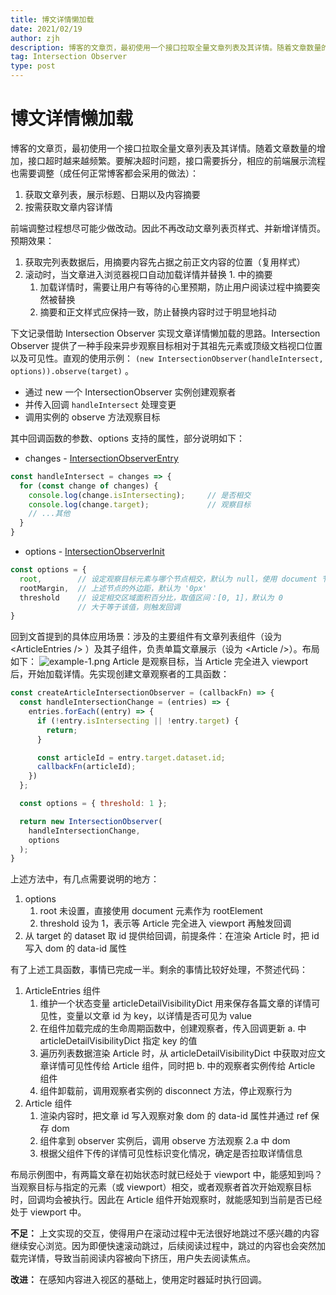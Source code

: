 ```yaml
---
title: 博文详情懒加载
date: 2021/02/19
author: zjh
description: 博客的文章页，最初使用一个接口拉取全量文章列表及其详情。随着文章数量的增加，接口超时越来越频繁。
tag: Intersection Observer
type: post
---
```


# 博文详情懒加载
博客的文章页，最初使用一个接口拉取全量文章列表及其详情。随着文章数量的增加，接口超时越来越频繁。要解决超时问题，接口需要拆分，相应的前端展示流程也需要调整（成任何正常博客都会采用的做法）：

1. 获取文章列表，展示标题、日期以及内容摘要
2. 按需获取文章内容详情

前端调整过程想尽可能少做改动。因此不再改动文章列表页样式、并新增详情页。预期效果：

1. 获取完列表数据后，用摘要内容先占据之前正文内容的位置（复用样式）
2. 滚动时，当文章进入浏览器视口自动加载详情并替换 1. 中的摘要
   1. 加载详情时，需要让用户有等待的心里预期，防止用户阅读过程中摘要突然被替换
   2. 摘要和正文样式应保持一致，防止替换内容时过于明显地抖动



下文记录借助 Intersection Observer 实现文章详情懒加载的思路。Intersection Observer 提供了一种手段来异步观察目标相对于其祖先元素或顶级文档视口位置以及可见性。直观的使用示例： `(new IntersectionObserver(handleIntersect, options)).observe(target)` 。

- 通过 new 一个 IntersectionObserver 实例创建观察者
- 并传入回调 `handleIntersect` 处理变更
- 调用实例的 observe 方法观察目标



其中回调函数的参数、options 支持的属性，部分说明如下：

- changes - [IntersectionObserverEntry](https://w3c.github.io/IntersectionObserver/#intersectionobserverentry)
```javascript
const handleIntersect = changes => {
  for (const change of changes) {
    console.log(change.isIntersecting);     // 是否相交
    console.log(change.target);             // 观察目标
    // ...其他
  }
}
```

- options - [IntersectionObserverInit](https://w3c.github.io/IntersectionObserver/#intersection-observer-init)
```javascript
const options = {
  root,        // 设定观察目标元素与哪个节点相交，默认为 null，使用 document 节点
  rootMargin,  // 上述节点的外边距，默认为 '0px'
  threshold    // 设定相交区域面积百分比，取值区间：[0, 1]，默认为 0
               // 大于等于该值，则触发回调
}  

```
回到文首提到的具体应用场景：涉及的主要组件有文章列表组件（设为 \<ArticleEntries /> ）及其子组件，负责单篇文章展示（设为
\<Article />）。布局如下：
![example-1.png](/images/articles-layout.png)
Article 是观察目标，当 Article 完全进入 viewport 后，开始加载详情。先实现创建文章观察者的工具函数：
```javascript
const createArticleIntersectionObserver = (callbackFn) => {
  const handleIntersectionChange = (entries) => {
    entries.forEach((entry) => {
      if (!entry.isIntersecting || !entry.target) {
        return;
      }

      const articleId = entry.target.dataset.id;
      callbackFn(articleId);
    })
  };

  const options = { threshold: 1 };

  return new IntersectionObserver(
    handleIntersectionChange,
    options
  );
}
```
上述方法中，有几点需要说明的地方：

1. options 
   1. root 未设置，直接使用 document 元素作为 rootElement
   2. threshold 设为 1，表示等 Article 完全进入 viewport 再触发回调
2. 从 target 的 dataset 取 id 提供给回调，前提条件：在渲染 Article 时，把 id 写入 dom 的 data-id 属性



有了上述工具函数，事情已完成一半。剩余的事情比较好处理，不赘述代码：

1. ArticleEntries 组件
   1.  维护一个状态变量 articleDetailVisibilityDict 用来保存各篇文章的详情可见性，变量以文章 id 为 key，以详情是否可见为 value
   2. 在组件加载完成的生命周期函数中，创建观察者，传入回调更新 a. 中 articleDetailVisibilityDict 指定 key 的值
   3. 遍历列表数据渲染 Article 时，从 articleDetailVisibilityDict 中获取对应文章详情可见性传给 Article 组件，同时把 b. 中的观察者实例传给 Article 组件
   4. 组件卸载前，调用观察者实例的 disconnect 方法，停止观察行为
2. Article 组件
   1. 渲染内容时，把文章 id 写入观察对象 dom 的 data-id 属性并通过 ref 保存 dom
   2. 组件拿到 observer 实例后，调用 observe 方法观察 2.a 中 dom
   3. 根据父组件下传的详情可见性标识变化情况，确定是否拉取详情信息



布局示例图中，有两篇文章在初始状态时就已经处于 viewport 中，能感知到吗？当观察目标与指定的元素（或 viewport）相交，或者观察者首次开始观察目标时，回调均会被执行。因此在 Article 组件开始观察时，就能感知到当前是否已经处于 viewport 中。


**不足：**
上文实现的交互，使得用户在滚动过程中无法很好地跳过不感兴趣的内容继续安心浏览。因为即便快速滚动跳过，后续阅读过程中，跳过的内容也会突然加载完详情，导致当前阅读内容被向下挤压，用户失去阅读焦点。


**改进：**
在感知内容进入视区的基础上，使用定时器延时执行回调。
